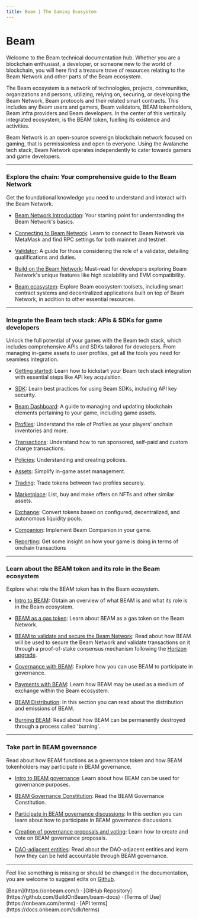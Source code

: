 ```yaml
---
title: Beam | The Gaming Ecosystem 
---
```



<h1 className="text-center text-4xl tracking-tighter font-extrabold md:text-5xl mt-8">
  Beam
</h1>

<Bleed>
  <Features />
</Bleed>

Welcome to the Beam technical documentation hub. Whether you are a blockchain enthusiast, a developer, or someone new to the world of blockchain, you will here find a treasure trove of resources relating to the Beam Network and other parts of the Beam ecosystem.

The Beam ecosystem is a network of technologies, projects, communities, organizations and persons, utilizing, relying on, securing, or developing the Beam Network, Beam protocols and their related smart contracts. This includes any Beam users and gamers, Beam validators, BEAM tokenholders, Beam infra providers and Beam developers. In the center of this vertically integrated ecosystem, is the BEAM token, fuelling its existence and activities.

Beam Network is an open-source sovereign blockchain network focused on gaming, that is permissionless and open to everyone. Using the Avalanche tech stack, Beam Network operates independently to cater towards gamers and game developers. 

---

### Explore the chain: Your comprehensive guide to the Beam Network

Get the foundational knowledge you need to understand and interact with the Beam Network.

- [Beam Network Introduction](/chain/get-started): Your starting point for understanding the Beam Network's basics.

- [Connecting to Beam Network](/chain/get-started/rpc): Learn to connect to Beam Network via MetaMask and find RPC settings for both mainnet and testnet.

- [Validator](/chain/nodes/validator): A guide for those considering the role of a validator, detailing qualifications and duties.

- [Build on the Beam Network](/chain/builder): Must-read for developers exploring Beam Network's unique features like high scalability and EVM compatibility.

- [Beam ecosystem](/chain/beam-ecosystem): Explore Beam ecosystem toolsets, including smart contract systems and decentralized applications built on top of Beam Network, in addition to other essential resources.


---

### Integrate the Beam tech stack: APIs & SDKs for game developers

Unlock the full potential of your games with the Beam tech stack, which includes comprehensive APIs and SDKs tailored for developers. From managing in-game assets to user profiles, get all the tools you need for seamless integration.

- [Getting started](/sdk): Learn how to kickstart your Beam tech stack integration with essential steps like API key acquisition.

- [SDK](/sdk/clients): Learn best practices for using Beam SDKs, including API key security.

- [Beam Dashboard](/sdk/dashboard): A guide to managing and updating blockchain elements pertaining to your game, including game assets.

- [Profiles](/sdk/profiles/introduction): Understand the role of Profiles as your players' onchain inventories and more.

- [Transactions](/sdk/transactions/introduction): Understand how to run sponsored, self-paid and custom charge transactions.

- [Policies](/sdk/policies/introduction): Understanding and creating policies.

- [Assets](/sdk/assets/introduction): Simplify in-game asset management.

- [Trading](/sdk/trading/introduction): Trade tokens between two profiles securely.

- [Marketplace](/sdk/marketplace/introduction): List, buy and make offers on NFTs and other similar assets.

- [Exchange](/sdk/exchange/introduction): Convert tokens based on configured, decentralized, and autonomous liquidity pools.

- [Companion](/sdk/companion): Implement Beam Companion in your game.

- [Reporting](/sdk/reporting): Get some insight on how your game is doing in terms of onchain transactions

---

### Learn about the BEAM token and its role in the Beam ecosystem

Explore what role the BEAM token has in the Beam ecosystem. 

- [Intro to BEAM](/token): Obtain an overview of what BEAM is and what its role is in the Beam ecosystem.

- [BEAM as a gas token](/token/gas): Learn about BEAM as a gas token on the Beam Network.

- [BEAM to validate and secure the Beam Network](/token/security): Read about how BEAM will be used to secure the Beam Network and validate transactions on it through a proof-of-stake consensus mechanism following the [Horizon upgrade](/token/horizon).

- [Governance with BEAM](/token/governance): Explore how you can use BEAM to participate in governance.

- [Payments with BEAM](/token/payments): Learn how BEAM may be used as a medium of exchange within the Beam ecosystem.

- [BEAM Distribution](/token/distribution): In this section you can read about the distribution and emissions of BEAM. 

- [Burning BEAM](/token/burning): Read about how BEAM can be permanently destroyed through a process called 'burning'.

---

### Take part in BEAM governance

Read about how BEAM functions as a governance token and how BEAM tokenholders may participate in BEAM governance.

- [Intro to BEAM governance](/governance): Learn about how BEAM can be used for governance purposes. 

- [BEAM Governance Constitution](/governance/constitution): Read the BEAM Governance Constitution.

- [Participate in BEAM governance discussions](/governance/discussions): In this section you can learn about how to participate in BEAM governance discussions.

- [Creation of governance proposals and voting](/governance/proposals): Learn how to create and vote on BEAM governance proposals.

- [DAO-adjacent entities](/governance/dao-entities): Read about the DAO-adjacent entities and learn how they can be held accountable through BEAM governance.

---


Feel like something is missing or should be changed in the documentation, you are welcome to suggest edits on [Github](https://github.com/BuildOnBeam/beam-docs).

<div className="mt-16 mb-20 text-center">
  [Beam](https://onbeam.com/) ·
  [GitHub Repository](https://github.com/BuildOnBeam/beam-docs) · [Terms of
  Use](https://onbeam.com/terms) · [API terms](https://docs.onbeam.com/sdk/terms)
</div>
